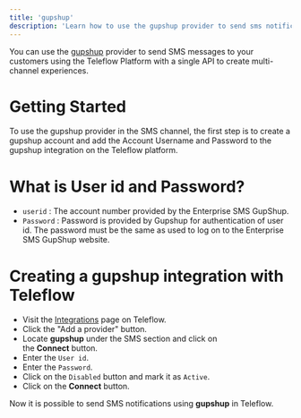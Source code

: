 ```yaml
---
title: 'gupshup'
description: 'Learn how to use the gupshup provider to send sms notifications using Teleflow'
---
```


You can use the [gupshup](https://www.gupshup.io/) provider to send SMS messages to your customers using the Teleflow Platform with a single API to create multi-channel experiences.

# Getting Started

To use the gupshup provider in the SMS channel, the first step is to create a gupshup account and add the Account Username and Password to the gupshup integration on the Teleflow platform.

# What is User id and Password?

- `userid` : The account number provided by the Enterprise SMS GupShup.
- `Password` : Password is provided by Gupshup for authentication of user id. The password must be the same as used to log on to the Enterprise SMS GupShup website.

# Creating a gupshup integration with Teleflow

- Visit the [Integrations](https://web.teleflow.khulnasoft.com/integrations?utm_campaign=docs-sms-gupshup) page on Teleflow.
- Click the "Add a provider" button.
- Locate **gupshup** under the SMS section and click on the **Connect** button.
- Enter the `User id`.
- Enter the `Password`.
- Click on the `Disabled` button and mark it as `Active`.
- Click on the **Connect** button.

Now it is possible to send SMS notifications using **gupshup** in Teleflow.
